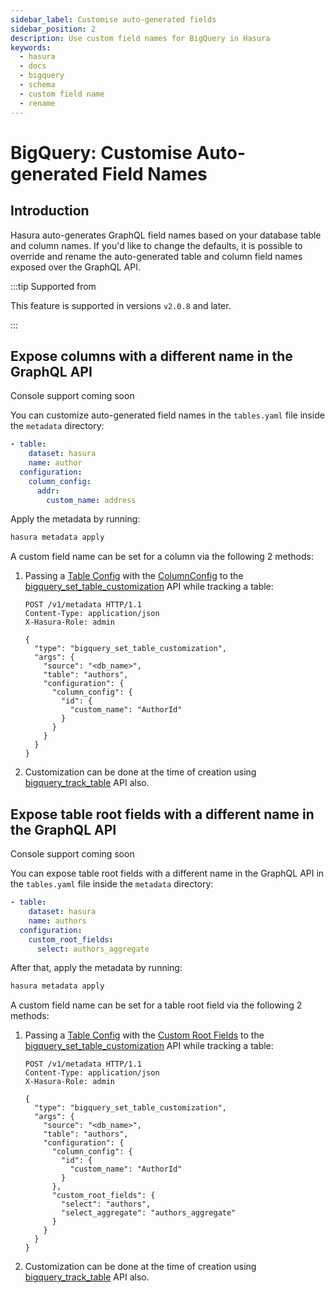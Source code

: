```yaml
---
sidebar_label: Customise auto-generated fields
sidebar_position: 2
description: Use custom field names for BigQuery in Hasura
keywords:
  - hasura
  - docs
  - bigquery
  - schema
  - custom field name
  - rename
---
```



# BigQuery: Customise Auto-generated Field Names

## Introduction

Hasura auto-generates GraphQL field names based on your database table and column names. If you'd like to change the
defaults, it is possible to override and rename the auto-generated table and column field names exposed over the GraphQL
API.

:::tip Supported from

This feature is supported in versions `v2.0.8` and later.

:::

## Expose columns with a different name in the GraphQL API

<Tabs className="api-tabs">
<TabItem value="console" label="Console">

Console support coming soon

<!--
 Head to the `Data -> [table-name] -> Modify`. On the relevant field, click `Edit` and change the GraphQL field name to a name of your choice.

.. thumbnail:: /img/schema/custom-field-name-column.png
:alt: Customise GraphQL field name
-->

</TabItem>
<TabItem value="cli" label="CLI">

You can customize auto-generated field names in the `tables.yaml` file inside the `metadata` directory:

```yaml {4-6}
- table:
    dataset: hasura
    name: author
  configuration:
    column_config:
      addr:
        custom_name: address
```

Apply the metadata by running:

```bash
hasura metadata apply
```

</TabItem>
<TabItem value="api" label="API">

A custom field name can be set for a column via the following 2 methods:

1.  Passing a [Table Config](/api-reference/syntax-defs.mdx#table-config) with the
    [ColumnConfig](/api-reference/syntax-defs.mdx#columnconfig) to the
    [bigquery_set_table_customization](/api-reference/metadata-api/table-view.mdx#metadata-bigquery-set-table-customization)
    API while tracking a table:

    ```http
    POST /v1/metadata HTTP/1.1
    Content-Type: application/json
    X-Hasura-Role: admin

    {
      "type": "bigquery_set_table_customization",
      "args": {
        "source": "<db_name>",
        "table": "authors",
        "configuration": {
          "column_config": {
            "id": {
              "custom_name": "AuthorId"
            }
          }
        }
      }
    }
    ```

2.  Customization can be done at the time of creation using
    [bigquery_track_table](/api-reference/metadata-api/table-view.mdx#metadata-bigquery-track-table) API also.

</TabItem>
</Tabs>

## Expose table root fields with a different name in the GraphQL API

<Tabs className="api-tabs">
<TabItem value="console" label="Console">

Console support coming soon

<!--
Head to the ``Data -> [table-name] -> Modify``. Click the ``Edit`` button in the ``Custom GraphQL Root Fields`` section and define names over which you'd like to expose the table root fields.

 .. thumbnail:: /img/schema/custom-field-name-root-fields.png
    :alt: Customise GraphQL root field
-->

</TabItem>
<TabItem value="cli" label="CLI">

You can expose table root fields with a different name in the GraphQL API in the `tables.yaml` file inside the
`metadata` directory:

```yaml {4-6}
- table:
    dataset: hasura
    name: authors
  configuration:
    custom_root_fields:
      select: authors_aggregate
```

After that, apply the metadata by running:

```bash
hasura metadata apply
```

</TabItem>
<TabItem value="api" label="API">

A custom field name can be set for a table root field via the following 2 methods:

1.  Passing a [Table Config](/api-reference/syntax-defs.mdx#table-config) with the
    [Custom Root Fields](/api-reference/syntax-defs.mdx#custom-root-fields) to the
    [bigquery_set_table_customization](/api-reference/metadata-api/table-view.mdx#metadata-bigquery-set-table-customization)
    API while tracking a table:

    ```http
    POST /v1/metadata HTTP/1.1
    Content-Type: application/json
    X-Hasura-Role: admin

    {
      "type": "bigquery_set_table_customization",
      "args": {
        "source": "<db_name>",
        "table": "authors",
        "configuration": {
          "column_config": {
            "id": {
              "custom_name": "AuthorId"
            }
          },
          "custom_root_fields": {
            "select": "authors",
            "select_aggregate": "authors_aggregate"
          }
        }
      }
    }
    ```

2.  Customization can be done at the time of creation using
    [bigquery_track_table](/api-reference/metadata-api/table-view.mdx#metadata-bigquery-track-table) API also.

</TabItem>
</Tabs>
